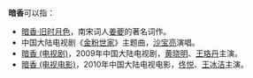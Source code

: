 {{disambig|Cat=二字作品消歧义|A暗}}'''暗香'''可以指：
*[[暗香·旧时月色|暗香·旧时月色]]，南宋词人[[姜夔|姜夔]]的著名词作。
*中国大陆电视剧《[[金粉世家_(2003年电视剧)|金粉世家]]》主题曲，[[沙宝亮|沙宝亮]]演唱。
*[[暗香_(电视剧)|暗香 (电视剧)]]，2009年中国大陆电视剧，[[黄晓明|黄晓明]]、[[王珞丹|王珞丹]]主演。
*[[暗香_(电视电影)|暗香 (电视电影)]]，2010年中国大陆电视电影，[[佟悦|佟悦]]、[[王冰洁|王冰洁]]主演。